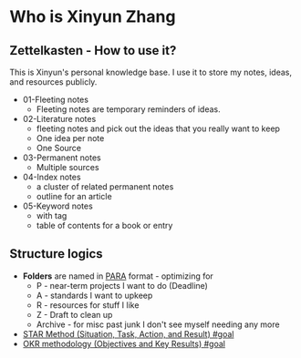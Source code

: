 
<div className="text-2xl font-bold font-plex italic pt-8 ">
  <h1>Who is Xinyun Zhang</h1>
  <Typer />
</div>

## Zettelkasten - How to use it?

This is Xinyun's personal knowledge base. I use it to store my notes, ideas, and resources publicly.

- 01-Fleeting notes
  - Fleeting notes are temporary reminders of ideas.
- 02-Literature notes
  - fleeting notes and pick out the ideas that you really want to keep
  - One idea per note
  - One Source
- 03-Permanent notes
  - Multiple sources
- 04-Index notes
  - a cluster of related permanent notes
  - outline for an article
- 05-Keyword notes
  - with tag
  - table of contents for a book or entry

## Structure logics

- **Folders** are named in [PARA](https://fortelabs.co/blog/para/) format - optimizing for
  - P - near-term projects I want to do (Deadline)
  - A - standards I want to upkeep
  - R - resources for stuff I like
  - Z - Draft to clean up
  - Archive - for misc past junk I don't see myself needing any more
- [STAR Method (Situation, Task, Action, and Result) #goal](https://www.notion.so/STAR-Method-Situation-Task-Action-and-Result-goal-7e141182f33d460b993b03cf8431b82f)
- [OKR methodology (Objectives and Key Results) #goal](https://www.notion.so/OKR-methodology-Objectives-and-Key-Results-goal-31b6ecdd24d949c0a47afef908281416)
